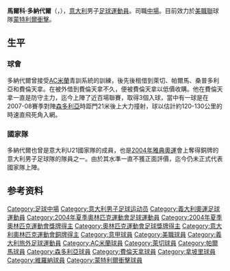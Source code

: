 {{BLP unsourced|time=2021-10-04T09:56:14+00:00}}
{{noteta
|G1=意甲
|T=zh-hk:馬高·當拿度;zh-tw:馬爾科·多納代爾;
|1=zh-hk:當拿度;zh-tw:多納代爾;
|2=zh-hk:馬高;zh-tw:馬爾科;
}}
{{Football player infobox
| playername         = 多納代爾<br />Marco Donadel
| image              = [[File:Marco_donadel.JPG|200px]]
| fullname           = Marco Donadel
| nickname           = 
| dateofbirth        = {{birth date and age|1983|4|21}}
| cityofbirth        = Conegliano
| countryofbirth     = [[意大利|意大利]]
| height             = {{height|meters=1.79}}
| currentclub        = [[蒙特利爾衝擊|蒙特利爾衝擊]]
| clubnumber         = 33
| position           = [[中場|中場]]
| youthyears         = 
| youthclubs         = 
| years              = 2000-2002<br/> 2002-2003<br/> 2003-2004<br/> 2004-2005<br/>  2005-2011<br/> 2011-2015<br/>2015-
| clubs              = [[AC米蘭|AC米蘭]]<br />→ [[萊切足球俱樂部|萊切]]<br />→ [[帕爾馬足球俱樂部|帕爾馬]]<br />→ [[森多利亞足球會|森多利亞]]<br />[[費倫天拿|費倫天拿]]<br />[[拿玻里|拿玻里]]<br />[[蒙特利爾衝擊|蒙特利爾衝擊]]
| caps(goals)        = {{0}}{{0}}1 {{0}}(0)<br/> {{0}}29 {{0}}(0)<br/> {{0}}24 {{0}}(0)<br/> {{0}}{{0}}8 {{0}}(0)<br/> {{0}}95 {{0}}(3)<br/>{{0}}{{0}}0{{0}}{{0}}(0)<br/>{{0}}{{0}}23{{0}}{{0}}(1)
| nationalyears      = 2004-2006
| nationalteam       = {{flagicon|ITA}} [[意大利U21|意大利U21]]
| nationalcaps(goals)= {{0}}31 {{0}}(1)
| pcupdate           = 
| ntupdate           = 
}}
{{MedalTop}}
{{MedalCountry|{{ITA}}}}
{{MedalSport | 男子[[足球|足球]]}}
{{MedalBronze | [[2004年夏季奧林匹克運動會|2004年雅典]] | [[2004年夏季奧林匹克運動會男子足球比賽|隊際]]}}
{{MedalBottom}}
'''馬爾科·多納代爾'''（{{lang-it|Marco Donadel}}，{{bd|1983年|4月21日|||Donadel}}），[[意大利|意大利]]男子[[足球|足球]][[運動員|運動員]]。司職[[中場|中場]]。目前效力於[[美職聯|美職聯]]球隊[[蒙特利爾衝擊|蒙特利爾衝擊]]。

==生平==
===球會===
多納代爾曾接受[[AC米蘭|AC米蘭]]青訓系統的訓練，後先後租借到萊切、帕爾馬、桑普多利亞和費倫天拿。在被外借到費倫天拿不久，便被費倫天拿以低價收購。他在費倫天拿一直是防守主力，迄今上陣了近百場聯賽，取得3個入球，當中有一球是在2007-08賽季對陣[[森多利亞|森多利亞]]時距門21米後上大力撞射，球以估計約120-130公里的時速直飛死角入網。

===國家隊===
多納代爾也曾是意大利U21國家隊的成員，也是[[2004年雅典奧運|2004年雅典奧運]]會上奪得銅牌的意大利男子足球隊的隊員之一。由於其水準一直不獲正面評價，迄今仍未正式代表國家隊上陣。

== 参考资料 ==
{{reflist}}

{{Authority control}}
{{DEFAULTSORT:Donadel, Marco}}
[[Category:足球中場|Category:足球中場]]
[[Category:意大利男子足球运动员|Category:意大利男子足球运动员]]
[[Category:義大利奧運足球運動員|Category:義大利奧運足球運動員]]
[[Category:2004年夏季奧林匹克運動會足球運動員|Category:2004年夏季奧林匹克運動會足球運動員]]
[[Category:2004年夏季奧林匹克運動會獎牌得主|Category:2004年夏季奧林匹克運動會獎牌得主]]
[[Category:奧林匹克運動會足球獎牌得主|Category:奧林匹克運動會足球獎牌得主]]
[[Category:意大利奧林匹克運動會銅牌得主|Category:意大利奧林匹克運動會銅牌得主]]
[[Category:意甲球員|Category:意甲球員]]
[[Category:美職球員|Category:美職球員]]
[[Category:義大利旅外足球運動員|Category:義大利旅外足球運動員]]
[[Category:AC米蘭球員|Category:AC米蘭球員]]
[[Category:萊切球員|Category:萊切球員]]
[[Category:帕爾馬球員|Category:帕爾馬球員]]
[[Category:森多利亞球員|Category:森多利亞球員]]
[[Category:費倫天拿球員|Category:費倫天拿球員]]
[[Category:拿坡里球員|Category:拿坡里球員]]
[[Category:維羅納球員|Category:維羅納球員]]
[[Category:蒙特利爾衝擊球員|Category:蒙特利爾衝擊球員]]